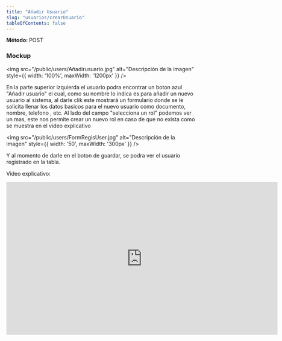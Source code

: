 ```yaml
---
title: "Añadir Usuario"
slug: "usuarios/crearUsuario"
tableOfContents: false
---
```




<p>
  <strong>Método: </strong>
  <span class="sl-badge caution small astro-avdet4wd">POST</span>
</p>

<Tabs>
  <TabItem label="Endpoint">
    <ApiEndpoint url={`/admin/usuarios`}/>
  </TabItem>
</Tabs>


<h3>Mockup</h3>

<img src="/public/users/Añadirusuario.jpg" alt="Descripción de la imagen" style={{ width: '100%', maxWidth: '1200px' }} />

En la parte superior izquierda el usuario podra encontrar un boton azul "Añadir usuario" el cual, como su nombre lo indica es para añadir un nuevo usuario al 
sistema, al darle clik este mostrará un formulario donde se le solicita llenar los datos basicos para el nuevo usuario como documento, nombre, telefono , etc. 
Al lado del campo "selecciona un rol" podemos ver un mas, este nos permite crear un nuevo rol en caso de que no exista como se muestra en el video explicativo


<img src="/public/users/FormRegisUser.jpg" alt="Descripción de la imagen" style={{ width: '50', maxWidth: '300px' }} />

Y al momento de darle en el boton de guardar, se podra ver el usuario registrado en la tabla.

Video explicativo:

<div style={{ display: "flex", justifyContent: "center" }}>
  <iframe
    width="720"
    height="405"
    src="https://www.youtube.com/embed/B3YmHB8HFyM"
    title="Tutorial"
    frameBorder="0"
    allow="accelerometer; autoplay; clipboard-write; encrypted-media; gyroscope; picture-in-picture"
    allowFullScreen
  ></iframe>
</div>

